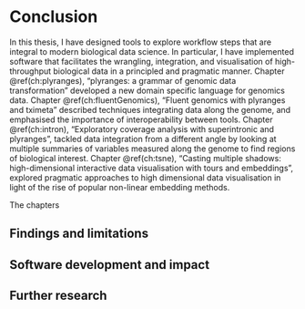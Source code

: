 # Conclusion  {#ch:conclusion}


In this thesis, I have designed tools to explore workflow steps
that are integral to modern biological data science. In particular, I have
implemented software that facilitates the wrangling, integration, and 
visualisation of high-throughput biological data in a principled and pragmatic
manner. Chapter \@ref(ch:plyranges), "plyranges: a grammar of genomic data
transformation" developed a new domain specific language for genomics data.
Chapter \@ref(ch:fluentGenomics), "Fluent genomics with plyranges and tximeta"
described techniques integrating data along the genome, and emphasised
the importance of interoperability between tools. Chapter \@ref(ch:intron),
"Exploratory coverage analysis with superintronic and plyranges", tackled data 
integration from a different angle by looking at multiple summaries
of variables measured along the genome to find regions of biological interest. 
Chapter \@ref(ch:tsne), "Casting multiple shadows: high-dimensional 
interactive data visualisation with tours and embeddings", explored pragmatic
approaches to high dimensional data visualisation in light of the rise of 
popular non-linear embedding methods. 

The chapters 



<!-- remind the reader of the research problem and purpose and how they were addressed -->
<!-- briefly summarise what has been covered in the paper -->
<!-- make some kind of holistic assessment/judgement/ claim that pertains to the whole project (i.e., more than a descriptive summary) -->
<!-- assess the value/relevance/ implications of the key findings in light of existing studies and literature -->
<!-- ‘speak’ to the Introduction -->
<!-- outline implications of the study (for theory, practice, further research) -->
<!-- comment on the findings that failed to support or only partially support the hypothesis or research questions directing the study -->
<!-- refer to the limitations of the studies that may affect the validity or the generalisability of results -->
<!-- make recommendations for further research -->
<!-- make claims for new knowledge/ contribution to knowledge. -->

## Findings and limitations


## Software development and impact


## Further research
